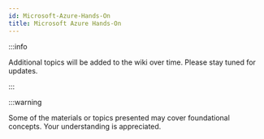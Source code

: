 ```yaml
---
id: Microsoft-Azure-Hands-On
title: Microsoft Azure Hands-On
---
```


:::info

Additional topics will be added to the wiki over time. Please stay tuned for updates.

:::

:::warning

Some of the materials or topics presented may cover foundational concepts. Your understanding is appreciated.
